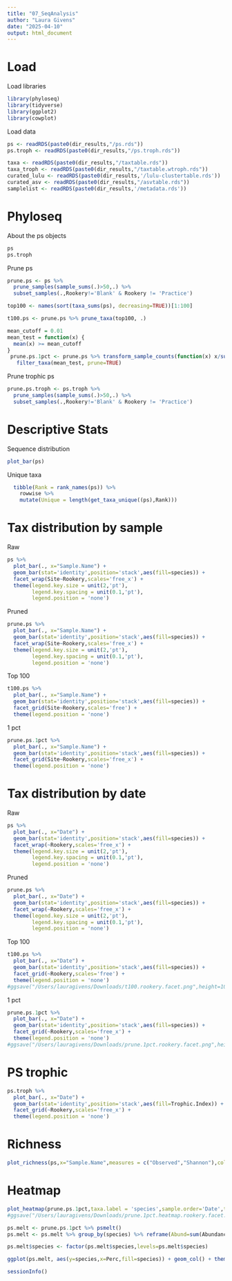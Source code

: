 ```yaml
---
title: "07_SeqAnalysis"
author: "Laura Givens"
date: "2025-04-10"
output: html_document
---
```


# Load  
Load libraries  
```r
library(phyloseq)
library(tidyverse)
library(ggplot2)
library(cowplot)
```

Load data  
```r
ps <- readRDS(paste0(dir_results,"/ps.rds"))
ps.troph <- readRDS(paste0(dir_results,"/ps.troph.rds"))

taxa <- readRDS(paste0(dir_results,"/taxtable.rds"))
taxa_troph <- readRDS(paste0(dir_results,"/taxtable.wtroph.rds"))
curated_lulu <- readRDS(paste0(dir_results,'/lulu-clustertable.rds'))
curated_asv <- readRDS(paste0(dir_results,"/asvtable.rds"))
samplelist <- readRDS(paste0(dir_results,'/metadata.rds'))
```

# Phyloseq  
About the ps objects  
```r
ps
ps.troph
```

Prune ps  
```r
prune.ps <- ps %>% 
  prune_samples(sample_sums(.)>50,.) %>%
  subset_samples(.,Rookery!='Blank' & Rookery != 'Practice') 
```

```r
top100 <- names(sort(taxa_sums(ps), decreasing=TRUE))[1:100]

t100.ps <- prune.ps %>% prune_taxa(top100, .) 
```

```r
mean_cutoff = 0.01
mean_test = function(x) {
  mean(x) >= mean_cutoff
}
 prune.ps.1pct <- prune.ps %>% transform_sample_counts(function(x) x/sum(x)) %>% 
   filter_taxa(mean_test, prune=TRUE)
```

Prune trophic ps  
```r
prune.ps.troph <- ps.troph %>% 
  prune_samples(sample_sums(.)>50,.) %>%
  subset_samples(.,Rookery!='Blank' & Rookery != 'Practice') 
```

# Descriptive Stats  
Sequence distribution  
```r
plot_bar(ps)
```

Unique taxa  
```r
  tibble(Rank = rank_names(ps)) %>% 
    rowwise %>%
    mutate(Unique = length(get_taxa_unique((ps),Rank)))
```

# Tax distribution by sample  
Raw  
```r
ps %>%
  plot_bar(., x="Sample.Name") + 
  geom_bar(stat='identity',position='stack',aes(fill=species)) + 
  facet_wrap(Site~Rookery,scales='free_x') + 
  theme(legend.key.size = unit(2,'pt'),
        legend.key.spacing = unit(0.1,'pt'),
        legend.position = 'none')
```

Pruned  
```r
prune.ps %>%
  plot_bar(., x="Sample.Name") + 
  geom_bar(stat='identity',position='stack',aes(fill=species)) + 
  facet_wrap(Site~Rookery,scales='free_x') + 
  theme(legend.key.size = unit(2,'pt'),
        legend.key.spacing = unit(0.1,'pt'),
        legend.position = 'none')
```

Top 100  
```r
t100.ps %>% 
  plot_bar(., x="Sample.Name") + 
  geom_bar(stat='identity',position='stack',aes(fill=species)) + 
  facet_grid(Site~Rookery,scales='free') + 
  theme(legend.position = 'none')
```

1 pct  
```r
prune.ps.1pct %>% 
  plot_bar(., x="Sample.Name") + 
  geom_bar(stat='identity',position='stack',aes(fill=species)) + 
  facet_grid(Site~Rookery,scales='free_x') + 
  theme(legend.position = 'none')
```

# Tax distribution by date  
Raw  
```r
ps %>%
  plot_bar(., x="Date") + 
  geom_bar(stat='identity',position='stack',aes(fill=species)) + 
  facet_wrap(~Rookery,scales='free_x') + 
  theme(legend.key.size = unit(2,'pt'),
        legend.key.spacing = unit(0.1,'pt'),
        legend.position = 'none')
```

Pruned  
```r
prune.ps %>%
  plot_bar(., x="Date") + 
  geom_bar(stat='identity',position='stack',aes(fill=species)) + 
  facet_wrap(~Rookery,scales='free_x') + 
  theme(legend.key.size = unit(2,'pt'),
        legend.key.spacing = unit(0.1,'pt'),
        legend.position = 'none')
```

Top 100  
```r
t100.ps %>% 
  plot_bar(., x="Date") + 
  geom_bar(stat='identity',position='stack',aes(fill=species)) + 
  facet_grid(~Rookery,scales='free') + 
  theme(legend.position = 'none')
#ggsave("/Users/lauragivens/Downloads/t100.rookery.facet.png",height=10,width=15)
```

1 pct  
```r
prune.ps.1pct %>% 
  plot_bar(., x="Date") + 
  geom_bar(stat='identity',position='stack',aes(fill=species)) + 
  facet_grid(~Rookery,scales='free_x') + 
  theme(legend.position = 'none')
#ggsave("/Users/lauragivens/Downloads/prune.1pct.rookery.facet.png",height=10,width=20)
```

# PS trophic  
```r
ps.troph %>% 
  plot_bar(., x="Date") + 
  geom_bar(stat='identity',position='stack',aes(fill=Trophic.Index)) + 
  facet_grid(~Rookery,scales='free_x') + 
  theme(legend.position = 'none')
```


# Richness  
```r
plot_richness(ps,x="Sample.Name",measures = c("Observed","Shannon"),color="Rookery")
```

# Heatmap  
```r
plot_heatmap(prune.ps.1pct,taxa.label = 'species',sample.order='Date',taxa.order='family') + facet_wrap(~Rookery,scales='free')
#ggsave("/Users/lauragivens/Downloads/prune.1pct.heatmap.rookery.facet.png",width=15,height=5)
```

```r
ps.melt <- prune.ps.1pct %>% psmelt() 
ps.melt <- ps.melt %>% group_by(species) %>% reframe(Abund=sum(Abundance),Total=sum(.$Abundance),Perc=Abund/Total) %>% arrange(.,desc(Perc),.by_group=TRUE)

ps.melt$species <- factor(ps.melt$species,levels=ps.melt$species)

ggplot(ps.melt, aes(y=species,x=Perc,fill=species)) + geom_col() + theme(legend.position='none')
```



```r
sessionInfo()
```
